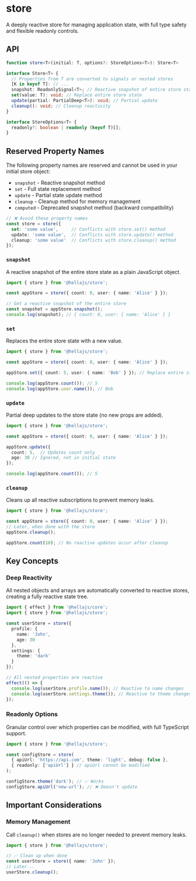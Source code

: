 # store

A deeply reactive store for managing application state, with full type safety and flexible readonly controls.

## API

```typescript
function store<T>(initial: T, options?: StoreOptions<T>): Store<T>

interface Store<T> {
  // Properties from T are converted to signals or nested stores
  [K in keyof T]: // ...
  snapshot: ReadonlySignal<T>; // Reactive snapshot of entire store state
  set(value: T): void; // Replace entire store state
  update(partial: PartialDeep<T>): void; // Partial update
  cleanup(): void; // Cleanup reactivity
}

interface StoreOptions<T> {
  readonly?: boolean | readonly (keyof T)[];
}
```

## Reserved Property Names

The following property names are reserved and cannot be used in your initial store object:

- `snapshot` - Reactive snapshot method
- `set` - Full state replacement method  
- `update` - Partial state update method
- `cleanup` - Cleanup method for memory management
- `computed` - Deprecated snapshot method (backward compatibility)

```typescript
// ❌ Avoid these property names
const store = store({
  set: 'some value',     // Conflicts with store.set() method
  update: 'some value',  // Conflicts with store.update() method
  cleanup: 'some value'  // Conflicts with store.cleanup() method
});
```

### `snapshot`

A reactive snapshot of the entire store state as a plain JavaScript object.

```typescript
import { store } from '@hellajs/store';

const appStore = store({ count: 0, user: { name: 'Alice' } });

// Get a reactive snapshot of the entire store
const snapshot = appStore.snapshot();
console.log(snapshot); // { count: 0, user: { name: 'Alice' } }
```

### `set`

Replaces the entire store state with a new value.

```typescript
import { store } from '@hellajs/store';

const appStore = store({ count: 0, user: { name: 'Alice' } });

appStore.set({ count: 5, user: { name: 'Bob' } }); // Replace entire state

console.log(appStore.count()); // 5
console.log(appStore.user.name()); // Bob
```

### `update`

Partial deep updates to the store state (no new props are added).

```typescript
import { store } from '@hellajs/store';

const appStore = store({ count: 0, user: { name: 'Alice' } });

appStore.update({
  count: 5,  // Updates count only
  age: 30 // Ignored, not in initial state
});

console.log(appStore.count()); // 5
```

### `cleanup`
Cleans up all reactive subscriptions to prevent memory leaks.

```typescript
import { store } from '@hellajs/store';

const appStore = store({ count: 0, user: { name: 'Alice' } });
// Later, when done with the store
appStore.cleanup();

appStore.count(10); // No reactive updates occur after cleanup
```

## Key Concepts

### Deep Reactivity

All nested objects and arrays are automatically converted to reactive stores, creating a fully reactive state tree.

```typescript
import { effect } from '@hellajs/core';
import { store } from '@hellajs/store';

const userStore = store({
  profile: {
    name: 'John',
    age: 30
  },
  settings: {
    theme: 'dark'
  }
});

// All nested properties are reactive
effect(() => {
  console.log(userStore.profile.name()); // Reactive to name changes
  console.log(userStore.settings.theme()); // Reactive to theme changes
});
```

### Readonly Options

Granular control over which properties can be modified, with full TypeScript support.

```typescript
import { store } from '@hellajs/store';

const configStore = store(
  { apiUrl: 'https://api.com', theme: 'light', debug: false },
  { readonly: ['apiUrl'] } // apiUrl cannot be modified
);

configStore.theme('dark'); // ✅ Works
configStore.apiUrl('new-url'); // ❌ Doesn't update
```

## Important Considerations

### Memory Management

Call `cleanup()` when stores are no longer needed to prevent memory leaks.

```typescript
import { store } from '@hellajs/store';

// ✅ Clean up when done
const userStore = store({ name: 'John' });
// Later...
userStore.cleanup();
```